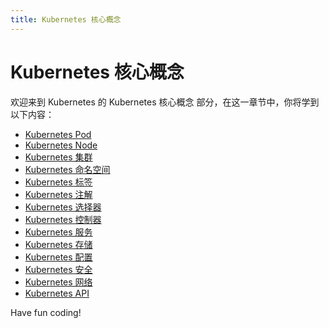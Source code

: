 ```yaml
---
title: Kubernetes 核心概念
---
```


# Kubernetes 核心概念

欢迎来到 Kubernetes 的 Kubernetes 核心概念 部分，在这一章节中，你将学到以下内容：

- [Kubernetes Pod](./0-kubernetes-pod.mdx)
- [Kubernetes Node](./1-kubernetes-node.mdx)
- [Kubernetes 集群](./2-kubernetes-cluster.mdx)
- [Kubernetes 命名空间](./3-kubernetes-namespace.mdx)
- [Kubernetes 标签](./4-kubernetes-tags.mdx)
- [Kubernetes 注解](./5-kubernetes-annotations.mdx)
- [Kubernetes 选择器](./6-kubernetes-selector.mdx)
- [Kubernetes 控制器](./7-kubernetes-controller.mdx)
- [Kubernetes 服务](./8-kubernetes-service.mdx)
- [Kubernetes 存储](./9-kubernetes-storage.mdx)
- [Kubernetes 配置](./10-kubernetes-configuration.mdx)
- [Kubernetes 安全](./11-kubernetes-security.mdx)
- [Kubernetes 网络](./12-kubernetes-network.mdx)
- [Kubernetes API](./13-kubernetes-api.mdx)

Have fun coding!